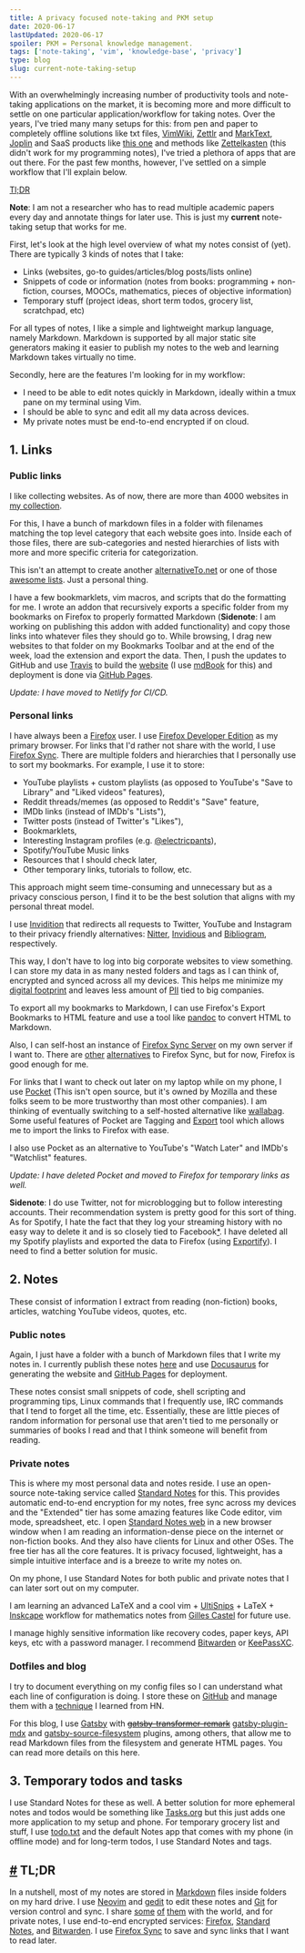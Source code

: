 ```yaml
---
title: A privacy focused note-taking and PKM setup
date: 2020-06-17
lastUpdated: 2020-06-17
spoiler: PKM = Personal knowledge management.
tags: ['note-taking', 'vim', 'knowledge-base', 'privacy']
type: blog
slug: current-note-taking-setup
---
```


With an overwhelmingly increasing number of productivity tools and note-taking applications on the market, it is becoming more and more difficult to settle on one particular application/workflow for taking notes. Over the years, I've tried many many setups for this: from pen and paper to completely offline solutions like txt files, [VimWiki](https://github.com/vimwiki/vimwiki), [Zettlr](https://github.com/zettlr/zettlr) and [MarkText](https://github.com/marktext/marktext), [Joplin](https://github.com/laurent22/joplin) and SaaS products like [this one](https://roamresearch.com/) and methods like [Zettelkasten](https://en.wikipedia.org/wiki/Zettelkasten) (this didn't work for my programming notes), I've tried a plethora of apps that are out there. For the past few months, however, I've settled on a simple workflow that I'll explain below.

[Tl;DR](#tldr)

**Note**: I am not a researcher who has to read multiple academic papers every day and annotate things for later use. This is just my **current** note-taking setup that works for me.

First, let's look at the high level overview of what my notes consist of (yet). There are typically 3 kinds of notes that I take:

- Links (websites, go-to guides/articles/blog posts/lists online)
- Snippets of code or information (notes from books: programming + non-fiction, courses, MOOCs, mathematics, pieces of objective information)
- Temporary stuff (project ideas, short term todos, grocery list, scratchpad, etc)

For all types of notes, I like a simple and lightweight markup language, namely Markdown. Markdown is supported by all major static site generators making it easier to publish my notes to the web and learning Markdown takes virtually no time.

Secondly, here are the features I'm looking for in my workflow:

- I need to be able to edit notes quickly in Markdown, ideally within a tmux pane on my terminal using Vim.
- I should be able to sync and edit all my data across devices.
- My private notes must be end-to-end encrypted if on cloud.

## 1. Links

### Public links

I like collecting websites. As of now, there are more than 4000 websites in [my collection](https://github.com/rsapkf/42/).

For this, I have a bunch of markdown files in a folder with filenames matching the top level category that each website goes into. Inside each of those files, there are sub-categories and nested hierarchies of lists with more and more specific criteria for categorization.

This isn't an attempt to create another [alternativeTo.net](https://alternativeto.net) or one of those [awesome lists](https://github.com/topics/awesome). Just a personal thing.

I have a few bookmarklets, vim macros, and scripts that do the formatting for me. I wrote an addon that recursively exports a specific folder from my bookmarks on Firefox to properly formatted Markdown (**Sidenote**: I am working on publishing this addon with added functionality) and copy those links into whatever files they should go to. While browsing, I drag new websites to that folder on my Bookmarks Toolbar and at the end of the week, load the extension and export the data. Then, I push the updates to GitHub and use [Travis](https://travis-ci.org/) to build the [website](https://rsapkf.github.io/42/) (I use [mdBook](https://github.com/rust-lang/mdBook) for this) and deployment is done via [GitHub Pages](https://pages.github.com).

_Update: I have moved to Netlify for CI/CD._

### Personal links

I have always been a [Firefox](https://www.mozilla.org/en-US/firefox/new/) user. I use [Firefox Developer Edition](https://www.mozilla.org/en-US/firefox/developer/) as my primary browser. For links that I'd rather not share with the world, I use [Firefox Sync](https://support.mozilla.org/en-US/products/firefox/sync). There are multiple folders and hierarchies that I personally use to sort my bookmarks. For example, I use it to store:

- YouTube playlists + custom playlists (as opposed to YouTube's "Save to Library" and "Liked videos" features),
- Reddit threads/memes (as opposed to Reddit's "Save" feature,
- IMDb links (instead of IMDb's "Lists"),
- Twitter posts (instead of Twitter's "Likes"),
- Bookmarklets,
- Interesting Instagram profiles (e.g. [@electricpants](https://www.instagram.com/electricpants/)),
- Spotify/YouTube Music links
- Resources that I should check later,
- Other temporary links, tutorials to follow, etc.

This approach might seem time-consuming and unnecessary but as a privacy conscious person, I find it to be the best solution that aligns with my personal threat model.

I use [Invidition](https://codeberg.org/Booteille/Invidition) that redirects all requests to Twitter, YouTube and Instagram to their privacy friendly alternatives: [Nitter](https://github.com/zedeus/nitter), [Invidious](https://github.com/omarroth/invidious) and [Bibliogram](https://github.com/cloudrac3r/bibliogram), respectively.

This way, I don't have to log into big corporate websites to view something. I can store my data in as many nested folders and tags as I can think of, encrypted and synced across all my devices. This helps me minimize my [digital footprint](https://en.wikipedia.org/wiki/Digital_footprint) and leaves less amount of [PII](https://en.wikipedia.org/wiki/Personal_data) tied to big companies.

To export all my bookmarks to Markdown, I can use Firefox's Export Bookmarks to HTML feature and use a tool like [pandoc](https://github.com/jgm/pandoc) to convert HTML to Markdown.

Also, I can self-host an instance of [Firefox Sync Server](https://github.com/mozilla-services/syncserver) on my own server if I want to. There are [other](https://github.com/go-shiori/shiori) [alternatives](https://github.com/awesome-selfhosted/awesome-selfhosted#bookmarks-and-link-sharing) to Firefox Sync, but for now, Firefox is good enough for me.

For links that I want to check out later on my laptop while on my phone, I use [Pocket](https://getpocket.com) (This isn't open source, but it's owned by Mozilla and these folks seem to be more trustworthy than most other companies). I am thinking of eventually switching to a self-hosted alternative like [wallabag](https://github.com/wallabag/wallabag). Some useful features of Pocket are Tagging and [Export](https://getpocket.com/export/) tool which allows me to import the links to Firefox with ease.

I also use Pocket as an alternative to YouTube's "Watch Later" and IMDb's "Watchlist" features.

_Update: I have deleted Pocket and moved to Firefox for temporary links as well._

**Sidenote**: I do use Twitter, not for microblogging but to follow interesting accounts. Their recommendation system is pretty good for this sort of thing. As for Spotify, I hate the fact that they log your streaming history with no easy way to delete it and is so closely tied to Facebook[\*](https://youtube.com/watch?v=eAagtcAup0o&t=1072). I have deleted all my Spotify playlists and exported the data to Firefox (using [Exportify](https://github.com/watsonbox/exportify)). I need to find a better solution for music.

## 2. Notes

These consist of information I extract from reading (non-fiction) books, articles, watching YouTube videos, quotes, etc.

### Public notes

Again, I just have a folder with a bunch of Markdown files that I write my notes in. I currently publish these notes [here](https://rsapkf.github.io/73) and use [Docusaurus](https://github.com/facebook/Docusaurus) for generating the website and [GitHub Pages](https://pages.github.com) for deployment.

These notes consist small snippets of code, shell scripting and programming tips, Linux commands that I frequently use, IRC commands that I tend to forget all the time, etc. Essentially, these are little pieces of random information for personal use that aren't tied to me personally or summaries of books I read and that I think someone will benefit from reading.

### Private notes

This is where my most personal data and notes reside. I use an open-source note-taking service called [Standard Notes](https://github.com/standardnotes/) for this. This provides automatic end-to-end encryption for my notes, free sync across my devices and the "Extended" tier has some amazing features like Code editor, vim mode, spreadsheet, etc. I open [Standard Notes web](https://github.com/standardnotes/web) in a new browser window when I am reading an information-dense piece on the internet or non-fiction books. And they also have clients for Linux and other OSes. The free tier has all the core features. It is privacy focused, lightweight, has a simple intuitive interface and is a breeze to write my notes on.

On my phone, I use Standard Notes for both public and private notes that I can later sort out on my computer.

I am learning an advanced LaTeX and a cool vim + [UltiSnips](https://github.com/sirver/UltiSnips) + LaTeX + [Inskcape](https://gitlab.com/inkscape/inkscape) workflow for mathematics notes from [Gilles Castel](https://castel.dev/post/lecture-notes-1/) for future use.

I manage highly sensitive information like recovery codes, paper keys, API keys, etc with a password manager. I recommend [Bitwarden](https://github.com/bitwarden) or [KeePassXC](https://keepassxc.org/).

### Dotfiles and blog

I try to document everything on my config files so I can understand what each line of configuration is doing. I store these on [GitHub](https://github.com/rsapkf/config) and manage them with a [technique](https://news.ycombinator.com/item?id=11071754) I learned from HN.

For this blog, I use [Gatsby](https://github.com/gatsbyjs/gatsby) with <del>[gatsby-transformer-remark](https://github.com/gatsbyjs/gatsby/tree/master/packages/gatsby-transformer-remark)</del> [gatsby-plugin-mdx](https://github.com/gatsbyjs/gatsby/tree/master/packages/gatsby-plugin-mdx) and [gatsby-source-filesystem](https://github.com/gatsbyjs/gatsby/tree/master/packages/gatsby-source-filesystem) plugins, among others, that allow me to read Markdown files from the filesystem and generate HTML pages. You can read more details on this <Link to="../setting-up-this-site">here</Link>.

## 3. Temporary todos and tasks

I use Standard Notes for these as well. A better solution for more ephemeral notes and todos would be something like [Tasks.org](https://github.com/tasks/tasks) but this just adds one more application to my setup and phone. For temporary grocery list and stuff, I use [todo.txt](https://github.com/todotxt/todo.txt-cli) and the default Notes app that comes with my phone (in offline mode) and for long-term todos, I use Standard Notes and tags.

## <a href="#tldr" id="tldr">#</a> TL;DR

In a nutshell, most of my notes are stored in [Markdown](https://daringfireball.net/projects/markdown/syntax) files inside folders on my hard drive. I use [Neovim](https://github.com/neovim/neovim) and [gedit](https://gitlab.gnome.org/GNOME/gedit) to edit these notes and [Git](https://git-scm.com/) for version control and sync. I share [some](https://github.com/rsapkf/42/) [of](https://github.com/rsapkf/config) [them](https://github.com/rsapkf/73) with the world, and for private notes, I use end-to-end encrypted services: [Firefox](https://www.mozilla.org/en-US/firefox/), [Standard Notes](https://github.com/standardnotes/), and [Bitwarden](https://github.com/bitwarden). I use [Firefox Sync](https://support.mozilla.org/en-US/products/firefox/sync) to save and sync links that I want to read later.
